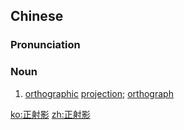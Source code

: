 ==Chinese==
{{zh-forms|type=12}}

===Pronunciation===
{{zh-pron
|m=zhèngshèyǐng
|c=zing3 se6 jing2
|cat=n
}}

===Noun===
{{zh-noun}}

# [[orthographic]] [[projection]]; [[orthograph]]

[[ko:正射影]]
[[zh:正射影]]